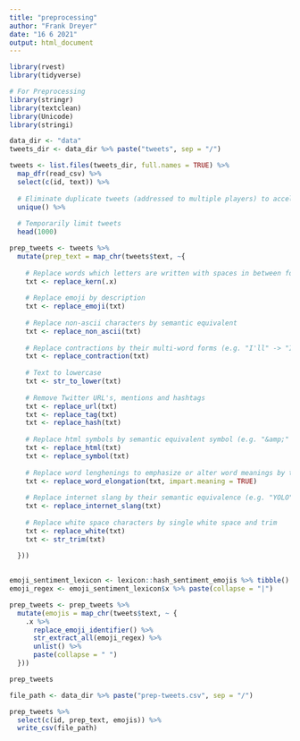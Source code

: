 ```yaml
---
title: "preprocessing"
author: "Frank Dreyer"
date: "16 6 2021"
output: html_document
---
```


```r
library(rvest)
library(tidyverse)

# For Preprocessing
library(stringr)
library(textclean)
library(Unicode)
library(stringi) 

data_dir <- "data"
tweets_dir <- data_dir %>% paste("tweets", sep = "/")
```


```r
tweets <- list.files(tweets_dir, full.names = TRUE) %>% 
  map_dfr(read_csv) %>% 
  select(c(id, text)) %>% 
  
  # Eliminate duplicate tweets (addressed to multiple players) to accelerate processing
  unique() %>% 
  
  # Temporarily limit tweets
  head(1000)
```


```r
prep_tweets <- tweets %>% 
  mutate(prep_text = map_chr(tweets$text, ~{
      
    # Replace words which letters are written with spaces in between for emphasis by their semantic equivalence (e.g. "B O M B" -> "BOMB")
    txt <- replace_kern(.x)
    
    # Replace emoji by description
    txt <- replace_emoji(txt)
    
    # Replace non-ascii characters by semantic equivalent
    txt <- replace_non_ascii(txt)
    
    # Replace contractions by their multi-word forms (e.g. "I'll" -> "I will")
    txt <- replace_contraction(txt)
    
    # Text to lowercase 
    txt <- str_to_lower(txt)
    
    # Remove Twitter URL's, mentions and hashtags
    txt <- replace_url(txt) 
    txt <- replace_tag(txt)
    txt <- replace_hash(txt)
    
    # Replace html symbols by semantic equivalent symbol (e.g. "&amp;" -> "and")
    txt <- replace_html(txt)
    txt <- replace_symbol(txt)
    
    # Replace word lenghenings to emphasize or alter word meanings by their semantic equivalence (e.g. "I said heyyy!" -> "I said hey sexy!")
    txt <- replace_word_elongation(txt, impart.meaning = TRUE) 
    
    # Replace internet slang by their semantic equivalence (e.g. "YOLO" -> "You only live once")
    txt <- replace_internet_slang(txt)
    
    # Replace white space characters by single white space and trim
    txt <- replace_white(txt)
    txt <- str_trim(txt)
    
  }))
  
```


```r
emoji_sentiment_lexicon <- lexicon::hash_sentiment_emojis %>% tibble()
emoji_regex <- emoji_sentiment_lexicon$x %>% paste(collapse = "|")

prep_tweets <- prep_tweets %>% 
  mutate(emojis = map_chr(tweets$text, ~ {
    .x %>% 
      replace_emoji_identifier() %>% 
      str_extract_all(emoji_regex) %>% 
      unlist() %>% 
      paste(collapse = " ")
  }))

prep_tweets
```


```r
file_path <- data_dir %>% paste("prep-tweets.csv", sep = "/")

prep_tweets %>% 
  select(c(id, prep_text, emojis)) %>% 
  write_csv(file_path)
```



